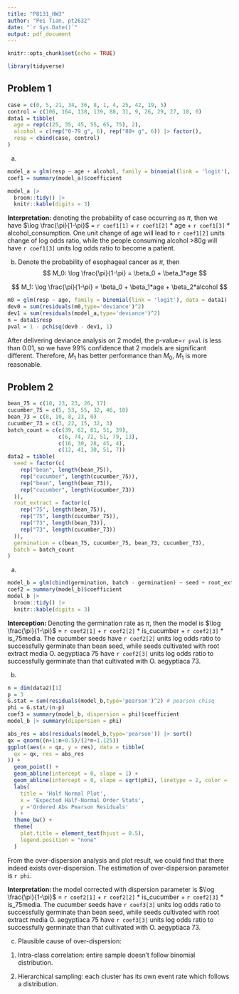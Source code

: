 ```yaml
---
title: "P8131_HW3"
author: "Pei Tian, pt2632"
date: "`r Sys.Date()`"
output: pdf_document
---
```


```r
knitr::opts_chunk$set(echo = TRUE)
```

```r
library(tidyverse)
```

## Problem 1
```r
case = c(0, 5, 21, 34, 36, 8, 1, 4, 25, 42, 19, 5)
control = c(106, 164, 138, 139, 88, 31, 9, 26, 29, 27, 18, 0)
data1 = tibble(
  age = rep(c(25, 35, 45, 55, 65, 75), 2),
  alcohol = c(rep("0-79 g", 6), rep("80+ g", 6)) |> factor(),
  resp = cbind(case, control)
)
```
(a)
```r
model_a = glm(resp ~ age + alcohol, family = binomial(link = 'logit'), data = data1)
coef1 = summary(model_a)$coefficient

model_a |> 
  broom::tidy() |>
  knitr::kable(digits = 3)
```
**Interpretation:** denoting the probability of case occurring as $\pi$, then we have $\log \frac{\pi}{1-\pi}$ = `r coef1[1]` + `r coef1[2]` * age + `r coef1[3]` * alcohol_consumption. One unit change of age will lead to `r coef1[2]` units change of log odds ratio, while the people consuming alcohol >80g will have `r coef1[3]` units log odds ratio to become a patient.


(b) Denote the probability of esophageal cancer as $\pi$, then
$$
M_0: \log \frac{\pi}{1-\pi} = \beta_0 + \beta_1*age
$$

$$
M_1: \log \frac{\pi}{1-\pi} = \beta_0 + \beta_1*age + \beta_2*alcohol
$$

```r
m0 = glm(resp ~ age, family = binomial(link = 'logit'), data = data1)
dev0 = sum(residuals(m0,type='deviance')^2)
dev1 = sum(residuals(model_a,type='deviance')^2)
n = data1$resp
pval = 1 - pchisq(dev0 - dev1, 1) 
```
After delivering deviance analysis on 2 model, the p-value=`r pval` is less than 0.01, so we have 99% confidence that 2 models are significant different. Therefore, $M_1$ has better performance than $M_0$, $M_1$ is more reasonable.

## Problem 2
```r
bean_75 = c(10, 23, 23, 26, 17)
cucumber_75 = c(5, 53, 55, 32, 46, 10)
bean_73 = c(8, 10, 8, 23, 0)
cucumber_73 = c(3, 22, 15, 32, 3)
batch_count = c(c(39, 62, 81, 51, 39), 
                c(6, 74, 72, 51, 79, 13),
                c(16, 30, 28, 45, 4),
                c(12, 41, 30, 51, 7))
data2 = tibble(
  seed = factor(c(
    rep("bean", length(bean_75)),
    rep("cucumber", length(cucumber_75)),
    rep("bean", length(bean_73)),
    rep("cucumber", length(cucumber_73))
  )), 
  root_extract = factor(c(
    rep("75", length(bean_75)),
    rep("75", length(cucumber_75)),
    rep("73", length(bean_73)),
    rep("73", length(cucumber_73))
  )),
  germination = c(bean_75, cucumber_75, bean_73, cucumber_73),
  batch = batch_count
)
```
(a)
```r
model_b = glm(cbind(germination, batch - germination) ~ seed + root_extract, data = data2, family = binomial())
coef2 = summary(model_b)$coefficient
model_b |> 
  broom::tidy() |>
  knitr::kable(digits = 3)
```
**Interception: **Denoting the germination rate as $\pi$, then the model is $\log  \frac{\pi}{1-\pi}$ = `r coef2[1]` + `r coef2[2]` * is_cucumber + `r coef2[3]` * is_75media. The cucumber seeds have `r coef2[2]` units log odds ratio to successfully germinate than bean seed, while seeds cultivated with root extract media O. aegyptiaca 75 have `r coef2[3]` units log odds ratio to successfully germinate than that cultivated with O. aegyptiaca 73.

(b)
```r
n = dim(data2)[1]
p = 3
G.stat = sum(residuals(model_b,type='pearson')^2) # pearson chisq 
phi = G.stat/(n-p)
coef3 = summary(model_b, dispersion = phi)$coefficient
model_b |> summary(dispersion = phi) 
```

```r
abs_res = abs(residuals(model_b,type='pearson')) |> sort()
qx = qnorm((n+1:n+0.5)/(2*n+1.125))
ggplot(aes(x = qx, y = res), data = tibble(
  qx = qx, res = abs_res
)) +
  geom_point() +
  geom_abline(intercept = 0, slope = 1) + 
  geom_abline(intercept = 0, slope = sqrt(phi), linetype = 2, color = 'red') +
  labs(
    title = 'Half Normal Plot',
    x = 'Expected Half-Normal Order Stats',
    y ='Ordered Abs Pearson Residuals'
  ) + 
  theme_bw() +
  theme(
    plot.title = element_text(hjust = 0.5),
    legend.position = "none"
  ) 

```
From the over-dispersion analysis and plot result, we could find that there indeed exists over-dispersion. The estimation of over-dispersion parameter is `r phi`.

**Interpretation: ** the model corrected with dispersion parameter is $\log \frac{\pi}{1-\pi}$ = `r coef2[1]` + `r coef2[2]` * is_cucumber + `r coef2[3]` * is_75media. The cucumber seeds have `r coef3[3]` units log odds ratio to successfully germinate than bean seed, while seeds cultivated with root extract media O. aegyptiaca 75 have `r coef3[3]` units log odds ratio to successfully germinate than that cultivated with O. aegyptiaca 73.

(c) Plausible cause of over-dispersion:

  1) Intra-class correlation: entire sample doesn't follow binomial distribution.

  2) Hierarchical sampling: each cluster has its own event rate which follows a distribution.

